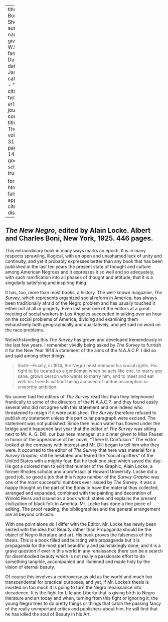 
---
title: 'Our Book Shelf'
author:
  - name:
      given: W.E.B.
      family: Du Bois
date: Jan. 1926
categories: 
  - ""
citation: 
  type: article-journal
  container-title: The Crisis
  volume: 31
  issue: 3
  page: 140-141
google-scholar: true

format:
  html:
    toc: false
    appendix-cite-as: display
---



<h2><em>The New Negro</em>, edited by Alain Locke. Albert and Charles Boni, New York, 1925. 446 pages.</h2>

This extraordinary book in many ways marks an epoch. It is in many respects sprawling, illogical, with an open and unashamed lack of unity and continuity, and yet it probably expresses better than any book that has been published in the last ten years the present state of thought and culture among American Negroes and it expresses it so well and so adequately, with such ramification into all phases of thought and attitude, that it is a singularly satisfying and inspiring thing. 

It has, too, more than most books, a history. The well-known magazine, *The Survey*, which represents organized social reform in America, has always been traditionally afraid of the Negro problem and has usually touched it either not at all or gingerly. Even last year one of the editors at a great meeting of social workers in Los Angeles succeeded in talking over an hour on the social problems of America, dividing and examining them exhaustively both geographically and qualitatively, and yet said no word on the race problems.

Notwithstanding this *The Survey* has grown and developed tremendously in the last few years. I remember vividly being asked by *The Survey* to furnish it for the New Year 1914 a statement of the aims of the N.A.A.C.P. I did so and said among other things: 

> Sixth---Finally, in 1914, the Negro must demand his social rights. His right to be treated as a gentleman when he acts like one, to marry any sane, grown person who wants to marry him, and to meet and eat with his friends without being accused of undue assumption or unworthy ambition. 

No sooner had the editors of *The Survey* read this than they telephoned frantically to some of the directors of the N.A.A.C.P. and they found easily several who did not agree with this statement and one indeed who threatened to resign if it were published. *The Survey* therefore refused to publish my statement unless this particular paragraph were excised. The statement was not published. Since then much water has flowed under the bridge and it happened last year that the editor of *The Survey* was sitting next to Mr. A. G. Dill, our business manager, at a dinner given to Miss Fauset in honor of the appearance of her novel, "There Is Confusion." The editor looked at the company with interest and Mr. Dill began to tell him who they were. It occurred to the editor of *The Survey* that here was material for a *Survey Graphic*; still he hesitated and feared the "social uplifters" of the United States with a mighty fear. But he took one step which saved the day: He got a colored man to edit that number of the Graphic, Alain Locke, a former Rhodes scholar and a professor at Howard University. Locke did a good job, so good a job that this Negro number of the *Survey Graphic* was one of the most successful numbers ever issued by *The Survey*. It was a happy thought on the part of the Bonis to have the material thus collected, arranged and expanded, combined with the painting and decoration of Winold Reiss and issued as a book which states and explains the present civilization of black folk in America. Mr. Locke has done a fine piece of editing. The proof reading, the bibliographies and the general arrangement are all beyond criticism. 

With one point alone do I differ with the Editor. Mr. Locke has newly been seized with the idea that Beauty rather than Propaganda should be the object of Negro literature and art. His book proves the falseness of this thesis. This is a book filled and bursting with propaganda but it is propaganda for the most part beautifully and painstakingly done; and it is a grave question if ever in this world in any renaissance there can be a search for disembodied beauty which is not really a passionate effort to do something tangible, accompanied and illumined and made holy by the vision of eternal beauty. 

Of course this involves a controversy as old as the world and much too transcendental for practical purposes, and yet, if Mr. Locke's thesis is insisted on too much it is going to turn the Negro renaissance into decadence. It is the fight for Life and Liberty that is giving birth to Negro literature and art today and when, turning from this fight or ignoring it, the young Negro tries to do pretty things or things that catch the passing fancy of the really unimportant critics and publishers about him, he will find that he has killed the soul of Beauty in his Art. 


